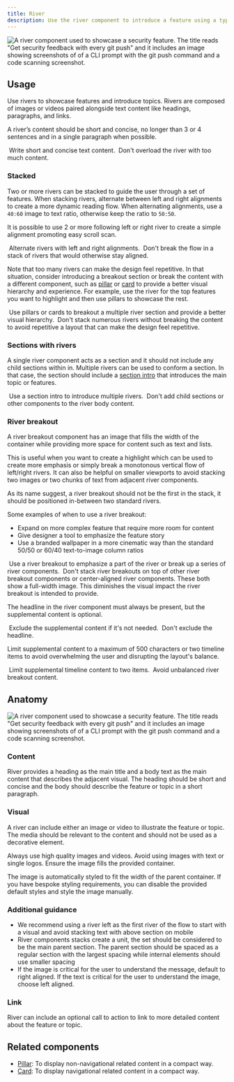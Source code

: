 ```yaml
---
title: River
description: Use the river component to introduce a feature using a type and media pairing.
---
```



![A river component used to showcase a security feature. The title reads "Get security feedback with every git push" and it includes an image showing screenshots of of a CLI prompt with the git push command and a code scanning screenshot.](https://github.com/primer/brand/assets/912236/e01c2743-54cd-4ed0-9a6e-2afdadabb66e)

## Usage

Use rivers to showcase features and introduce topics. Rivers are composed of images or videos paired alongside text content like headings, paragraphs, and links.

A river’s content should be short and concise, no longer than 3 or 4 sentences and in a single paragraph when possible.

<DoDontContainer>
  <Do>
    <img
      alt=""
      src="https://github.com/primer/brand/assets/912236/55e56aa1-2a04-4cc4-b708-08c480ba5943"
    />
    <Caption>Write short and concise text content.</Caption>
  </Do>
  <Dont>
    <img
      alt=""
      src="https://github.com/primer/brand/assets/912236/bd3585bc-a79b-4ca2-bbc4-ff59bc8c75cf"
    />
    <Caption>Don't overload the river with too much content.</Caption>
  </Dont>
</DoDontContainer>

### Stacked

Two or more rivers can be stacked to guide the user through a set of features. When stacking rivers, alternate between left and right alignments to create a more dynamic reading flow. When alternating alignments, use a `40:60` image to text ratio, otherwise keep the ratio to `50:50`.

It is possible to use 2 or more following left or right river to create a simple alignment promoting easy scroll scan.

<DoDontContainer>
  <Do>
    <img
      alt=""
      src="https://github.com/primer/brand/assets/912236/a7f8bca8-78e6-4e29-a44b-5a305ffeeeae"
    />
    <Caption>Alternate rivers with left and right alignments.</Caption>
  </Do>
  <Dont>
    <img
      alt=""
      src="https://github.com/primer/brand/assets/6951037/169d5c19-67f4-4f15-8e3b-80c877b34af1"
    />
    <Caption>
      Don't break the flow in a stack of rivers that would otherwise stay
      aligned.
    </Caption>
  </Dont>
</DoDontContainer>

Note that too many rivers can make the design feel repetitive. In that situation, consider introducing a breakout section or break the content with a different component, such as [pillar](/components/Pillar) or [card](/components/Card) to provide a better visual hierarchy and experience. For example, use the river for the top features you want to highlight and then use pillars to showcase the rest.

<DoDontContainer>
  <Do>
    <img
      alt=""
      src="https://github.com/primer/brand/assets/912236/12739a14-1775-44ff-b5a5-d87a8820a29e"
    />
    <Caption>
      Use pillars or cards to breakout a multiple river section and provide a
      better visual hierarchy.
    </Caption>
  </Do>
  <Dont>
    <img
      alt=""
      src="https://github.com/primer/brand/assets/912236/a2e43864-3cde-441e-b992-05e7c037e306"
    />
    <Caption>
      Don't stack numerous rivers without breaking the content to avoid
      repetitive a layout that can make the design feel repetitive.
    </Caption>
  </Dont>
</DoDontContainer>

### Sections with rivers

A single river component acts as a section and it should not include any child sections within in. Multiple rivers can be used to conform a section. In that case, the section should include a [section intro](/components/SectionIntro) that introduces the main topic or features.

<DoDontContainer>
  <Do>
    <img
      alt=""
      src="https://github.com/primer/brand/assets/912236/67cd0c85-ab9a-4736-ae29-bcb4d2ec7845"
    />
    <Caption>Use a section intro to introduce multiple rivers.</Caption>
  </Do>
  <Dont>
    <img
      alt=""
      src="https://github.com/primer/brand/assets/912236/7654c23c-8337-4ab1-af82-ec4b6934b3b7"
    />
    <Caption>
      Don't add child sections or other components to the river body content.
    </Caption>
  </Dont>
</DoDontContainer>

### River breakout

A river breakout component has an image that fills the width of the container while providing more space for content such as text and lists.

This is useful when you want to create a highlight which can be used to create more emphasis or simply break a monotonous vertical flow of left/right rivers. It can also be helpful on smaller viewports to avoid stacking two images or two chunks of text from adjacent river components.

As its name suggest, a river breakout should not be the first in the stack, it should be positioned in-between two standard rivers.

Some examples of when to use a river breakout:

- Expand on more complex feature that require more room for content
- Give designer a tool to emphasize the feature story
- Use a branded wallpaper in a more cinematic way than the standard 50/50 or 60/40 text-to-image column ratios

<DoDontContainer>
  <Do>
    <img
      alt=""
      src="https://github.com/primer/brand/assets/6951037/409b7e4e-a7b4-4126-b1ff-91e038565bc3"
    />
    <Caption>
      Use a river breakout to emphasize a part of the river or break up a series
      of river components.
    </Caption>
  </Do>
  <Dont>
    <img
      alt=""
      src="https://github.com/primer/brand/assets/6951037/eda1e0fa-7424-4ad4-8484-7c89c9c09192"
    />
    <Caption>
      Don't stack river breakouts on top of other river breakout components or
      center-aligned river components. These both show a full-width image. This
      diminishes the visual impact the river breakout is intended to provide.
    </Caption>
  </Dont>
</DoDontContainer>

The headline in the river component must always be present, but the supplemental content is optional.

<DoDontContainer>
  <Do>
    <img
      alt=""
      src="https://github.com/primer/brand/assets/2313998/433b1fba-4505-452b-8f8c-7cda69cc316d"
    />
    <Caption>Exclude the supplemental content if it's not needed.</Caption>
  </Do>
  <Dont>
    <img
      alt=""
      src="https://github.com/primer/brand/assets/2313998/62cf1c98-6b7d-46e9-a2d4-6d211a9103ad"
    />
    <Caption>Don't exclude the headline.</Caption>
  </Dont>
</DoDontContainer>

Limit supplemental content to a maximum of 500 characters or two timeline items to avoid overwhelming the user and disrupting the layout's balance.

<DoDontContainer>
  <Do>
    <img
      alt=""
      src="https://github.com/primer/design/assets/175638/e79ac03c-35d3-4d9d-868c-4eb16b65e39f"
    />
    <Caption>Limit supplemental timeline content to two items.</Caption>
  </Do>
  <Dont>
    <img
      alt=""
      src="https://github.com/primer/design/assets/175638/8a083960-e12a-4f11-b282-45d663be2e28"
    />
    <Caption>Avoid unbalanced river breakout content.</Caption>
  </Dont>
</DoDontContainer>

## Anatomy

![A river component used to showcase a security feature. The title reads "Get security feedback with every git push" and it includes an image showing screenshots of of a CLI prompt with the git push command and a code scanning screenshot.](https://github.com/primer/brand/assets/10632534/bf32364f-02b7-4f0d-8784-471eaf97b4bb)

### Content

River provides a heading as the main title and a body text as the main content that describes the adjacent visual. The heading should be short and concise and the body should describe the feature or topic in a short paragraph.

### Visual

A river can include either an image or video to illustrate the feature or topic. The media should be relevant to the content and should not be used as a decorative element.

Always use high quality images and videos. Avoid using images with text or single logos. Ensure the image fills the provided container.

The image is automatically styled to fit the width of the parent container. If you have bespoke styling requirements, you can disable the provided default styles and style the image manually.

### Additional guidance

- We recommend using a river left as the first river of the flow to start with a visual and avoid stacking text with above section on mobile
- River components stacks create a unit, the set should be considered to be the main parent section. The parent section should be spaced as a regular section with the largest spacing while internal elements should use smaller spacing
- If the image is critical for the user to understand the message, default to right aligned. If the text is critical for the user to understand the image, choose left aligned.

### Link

River can include an optional call to action to link to more detailed content about the feature or topic.

## Related components

- [Pillar](/components/Pillar): To display non-navigational related content in a compact way.
- [Card](/components/Card): To display navigational related content in a compact way.
